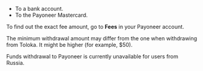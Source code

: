 * To a bank account.
* To the Payoneer Mastercard.

To find out the exact fee amount, go to **Fees** in your Payoneer account.

The minimum withdrawal amount may differ from the one when withdrawing from Toloka. It might be higher (for example, $50).

<Note mode="restriction" title="Alert">

Funds withdrawal to Payoneer is currently unavailable for users from Russia.

</Note>